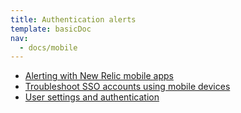 ```yaml
---
title: Authentication alerts
template: basicDoc
nav:
  - docs/mobile
---
```


- [Alerting with New Relic mobile apps](/docs/mobile-apps/new-relic-mobile-apps/authentication-alerts/alerting-new-relic-mobile-apps)
- [Troubleshoot SSO accounts using mobile devices](/docs/mobile-apps/new-relic-mobile-apps/authentication-alerts/troubleshoot-sso-accounts-using-mobile-devices)
- [User settings and authentication](/docs/mobile-apps/new-relic-mobile-apps/authentication-alerts/user-settings-authentication)
